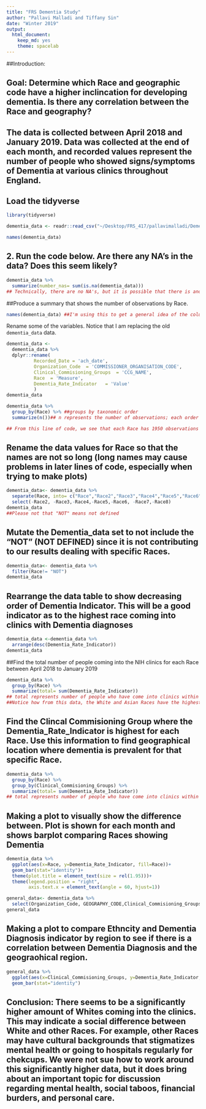 ```yaml
---
title: "FRS Dementia Study"
author: "Pallavi Malladi and Tiffany Sin"
date: "Winter 2019"
output:
  html_document:
    keep_md: yes
    theme: spacelab
---
```

##Introduction: 

## Goal: Determine which Race and geographic code have a higher inclincation for developing dementia. Is there any correlation between the Race and geography?

## The data is collected between April 2018 and January 2019. Data was collected at the end of each month, and recorded values represent the number of people who showed signs/symptoms of Dementia at various clinics throughout England.

## Load the tidyverse
```r
library(tidyverse)
```

```r
dementia_data <- readr::read_csv("~/Desktop/FRS_417/pallavimalladi/Dementia_Study/Recorded_Dementia_Diagnoses_by_Race.csv")
```

```r
names(dementia_data)
```

## 2. Run the code below. Are there any NA's in the data? Does this seem likely?
```r
dementia_data %>% 
  summarize(number_nas= sum(is.na(dementia_data)))
## Technically, there are no NA's, but it is possible that there is another value such as -999 that represents a null value
```

##Produce a summary that shows the number of observations by Race.
```r
names(dementia_data) ##I'm using this to get a general idea of the column headers so I know which notation to use within my code
```

Rename some of the variables. Notice that I am replacing the old `dementia_data` data.
```r
dementia_data <- 
  dementia_data %>% 
  dplyr::rename(
          Recorded_Date = 'ach_date',
          Organization_Code  = 'COMMISSIONER_ORGANISATION_CODE',
          Clinical_Commisioning_Groups  = 'CCG_NAME',
          Race  = 'Measure',
          Dementia_Rate_Indicator   = 'Value'
          )
dementia_data
```

```r
dementia_data %>% 
  group_by(Race) %>% ##groups by taxonomic order
  summarize(n())## n represents the number of observations; each order has a certain number of observations

## From this line of code, we see that each Race has 1950 observations
```

## Rename the data values for Race so that the names are not so long (long names may cause problems in later lines of code, especially when trying to make plots)
```r
dementia_data<- dementia_data %>% 
  separate(Race, into= c("Race","Race2","Race3","Race4","Race5","Race6","Race7", "Race8" ), sep = "_") %>% 
  select(-Race2, -Race3,-Race4,-Race5,-Race6, -Race7,-Race8)
dementia_data
##Please not that "NOT" means not defined
```

## Mutate the Dementia_data set to not include the "NOT" (NOT DEFINED) since it is not contributing to our results dealing with specific Races.
```r
dementia_data<- dementia_data %>% 
  filter(Race!= "NOT")
dementia_data
```


## Rearrange the data table to show decreasing order of Dementia Indicator. This will be a good indicator as to the highest race coming into clinics with Dementia diagnoses
```r
dementia_data <-dementia_data %>%
  arrange(desc(Dementia_Rate_Indicator))
dementia_data
```

##Find the total number of people coming into the NIH clinics for each Race between April 2018 to January 2019
```r
dementia_data %>% 
  group_by(Race) %>% 
  summarize(total= sum(Dementia_Rate_Indicator)) 
## total represents number of people who have come into clinics within each race
##Notice how from this data, the White and Asian Races have the highest Dementia Diagnoses, while Black data is closest to 0. This should be very apparent in our upcoming plots.
```

## Find the Clincal Commisioning Group where the Dementia_Rate_Indicator is highest for each Race. Use this information to find geographical location where dementia is prevalent for that specific Race.
```r
dementia_data %>% 
  group_by(Race) %>% 
  group_by(Clinical_Commisioning_Groups) %>% 
  summarize(total= sum(Dementia_Rate_Indicator)) 
## total represents number of people who have come into clinics within each race
```


## Making a plot to visually show the difference between. Plot is shown for each month and shows barplot comparing Races showing Dementia
```r
dementia_data %>% 
  ggplot(aes(x=Race, y=Dementia_Rate_Indicator, fill=Race))+
  geom_bar(stat="identity")+
  theme(plot.title = element_text(size = rel(1.95)))+
  theme(legend.position = "right",
        axis.text.x = element_text(angle = 60, hjust=1))
```

```r
general_data<- dementia_data %>% 
  select(Organization_Code, GEOGRAPHY_CODE,Clinical_Commisioning_Groups, Race, Dementia_Rate_Indicator)
general_data
```

## Making a plot to compare Ethncity and Dementia Diagnosis indicator by region to see if there is a correlation between Dementia Diagnosis and the geograohical region.
```r
general_data %>% 
  ggplot(aes(x=Clinical_Commisioning_Groups, y=Dementia_Rate_Indicator, fill=Race))+
  geom_bar(stat="identity")
```

## Conclusion: There seems to be a significantly higher amount of Whites coming into the clinics. This may indicate a social difference between White and other Races. For example, other Races may have cultural backgrounds that stigmatizes mental health or going to hospitals regularly for chekcups. We were not sue how to work around this significantly higher data, but it does bring about an important topic for discussion regarding mental health, social taboos, financial burders, and personal care.
